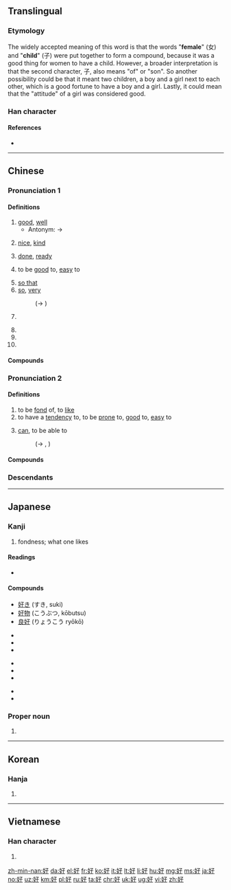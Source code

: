 {{also|女子}}
==Translingual==
{{stroke order|type=animate}}

===Etymology===
{{Han etyl}}
{{Han compound|女|子|t1=woman|t2=child|ls=ic}}

The widely accepted meaning of this word is that the words "'''female'''" (女) and "'''child'''" (子) were put together to form a compound, because it was a good thing for women to have a child. However, a broader interpretation is that the second character, 子, also means "of" or "son". So another possibility could be that it meant two children, a boy and a girl next to each other, which is a good fortune to have a boy and a girl. Lastly, it could mean that the "attitude" of a girl was considered good.

===Han character===
{{Han char|rn=38|rad=女|as=03|sn=6|four=47447|canj=VND|ids=⿰女子}}

====References====
* {{Han ref|kx=0255.110|dkj=06053|dj=0518.120|hdz=21028.010|uh=597D|ud=22909|bh=A66E|bd=42606}}

----

==Chinese==
{{zh-forms}}

===Pronunciation 1===
{{zh-pron
|m=hǎo
|ma=y
|c=hou2
|h=pfs=hó
|mn=hó
|w=2hau
|mc=1
|oc=1,1
|cat=a,adv,v
}}

====Definitions====
{{zh-hanzi}}

# [[good]], [[well]]
#* Antonym: → {{zh-l|壞|bad}}
#: {{zh-usex|你 '''好''' 嗎？|How are you?}}
#: {{zh-usex|真 是 個 '''好''' 主意！|That's a '''good''' idea!}}
# [[nice]], [[kind]]
#: {{zh-usex|他們 對 我 很 '''好'''。|They are very '''kind''' to me.}}
# [[done]], [[ready]]
#: {{zh-usex|我 就 要 '''好''' 了。|I'll be '''ready''' very soon.}}
# to be [[good]] to, [[easy]] to
#: {{zh-usex|這 水龍頭 '''好''' 擰。|This tap turns '''easily'''.}}
# [[so that]]
# [[so]], [[very]]
#: (→ {{zh-l|很}})
#: {{zh-usex|我 個 中文 老師 '''好''' 好 人 㗎！|My Chinese teacher is a '''very''' nice person!|tr=ngo5 go3 zung1 man4 lou5 si1 '''hou2''' hou2 jan4 gaa2!|C-GZ}}
# {{rfdef|lang=zh}}
#: {{zh-l|好吃|delicious}}
#: {{zh-l|好用|a joy to use}}
#: {{zh-l|好聽|pleasurable to listen to}}
# {{non-gloss definition|Particle used after verbs to denote the completion or near-completion of an action.|lang=zh}}
# {{non-gloss definition|Particle denoting agreement, support or wish to terminate a conversation.|lang=zh}}
# {{non-gloss definition|Particle denoting dissatisfaction in ironical sentences.|lang=zh}}

====Compounds====
{{der3
|{{zh-l|好比}}
|{{zh-l|好不}}
|{{zh-l|好不容易}}
|{{zh-l|好吃}}
|{{zh-l|好醜}}
|{{zh-l|好處}}
|{{zh-l|好處費}}
|{{zh-l|好歹}}
|{{zh-l|好的}}
|{{zh-l|好端端}}
|{{zh-l|好多}}
|{{zh-l|好法}}
|{{zh-l|好感}}
|{{zh-l|好過}}
|{{zh-l|好漢}}
|{{zh-l|好好}}
|{{zh-l|好好先生}}
|{{zh-l|好喝}}
|{{zh-l|好話}}
|{{zh-l|好壞}}
|{{zh-l|好貨}}
|{{zh-l|好幾}}
|{{zh-l|好傢伙}}
|{{zh-l|好景不長}}
|{{zh-l|好久}}
|{{zh-l|好看}}
|{{zh-l|好賴}}
|{{zh-l|好了傷疤忘了痛}}
|{{zh-l|好力寶}}
|{{zh-l|好臉}}
|{{zh-l|好馬不吃回頭草}}
|{{zh-l|好孬}}
|{{zh-l|好評}}
|{{zh-l|好氣}}
|{{zh-l|好球}}
|{{zh-l|好兒}}
|{{zh-l|好惹}}
|{{zh-l|好人}}
|{{zh-l|好人好事}}
|{{zh-l|好人家}}
|{{zh-l|好日子}}
|{{zh-l|好容易}}
|{{zh-l|好上加好}}
|{{zh-l|好生}}
|{{zh-l|好聲好氣}}
|{{zh-l|好使}}
|{{zh-l|好事}}
|{{zh-l|好事不出門，惡事傳千里}}
|{{zh-l|好事不宜遲}}
|{{zh-l|好事多磨}}
|{{zh-l|好手}}
|{{zh-l|好受}}
|{{zh-l|好說}}
|{{zh-l|好說歹說}}
|{{zh-l|好說話}}
|{{zh-l|好死}}
|{{zh-l|好似}}
|{{zh-l|好天}}
|{{zh-l|好聽}}
|{{zh-l|好玩}}
|{{zh-l|好聞}}
|{{zh-l|好戲}}
|{{zh-l|好像}}
|{{zh-l|好小子}}
|{{zh-l|好笑}}
|{{zh-l|好些}}
|{{zh-l|好心}}
|{{zh-l|好心不得好報}}
|{{zh-l|好性}}
|{{zh-l|好樣}}
|{{zh-l|好意}}
|{{zh-l|好意思}}
|{{zh-l|好用}}
|{{zh-l|好友}}
|{{zh-l|好運}}
|{{zh-l|好在}}
|{{zh-l|好找}}
|{{zh-l|好轉}}
|{{zh-l|好自為之}}
|{{zh-l|好走}}
|{{zh-l|好食}}
}}

===Pronunciation 2===
{{zh-pron
|m=hào,a=y
|c=hou3
|h=pfs=hau
|mn=hòⁿ
|w=2hau
|mc=2
|oc=2,2
|cat=v
}}

====Definitions====
{{zh-hanzi}}

# to be [[fond]] of, to [[like]]
# to have a [[tendency]] to, to be [[prone]] to, [[good]] to, [[easy]] to
# {{context|dialectal Mandarin|Wu|lang=zh}} [[can]], to be able to
#: (→ {{zh-l|會}}, {{zh-l|可以}})
#: {{zh-usex|儂 '''好''' 流利 個 講 上海話 𠲎？|'''Can''' you speak Shanghainese fluently?|SH}}

====Compounds====
{{der3
|{{zh-l|好吃}}
|{{zh-l|好大喜功}}
|{{zh-l|好動}}
|{{zh-l|好高騖遠}}
|{{zh-l|好客}}
|{{zh-l|好奇}}
|{{zh-l|好強}}
|{{zh-l|好色}}
|{{zh-l|好尚}}
|{{zh-l|好勝}}
|{{zh-l|好事}}
|{{zh-l|好為人師}}
|{{zh-l|好惡}}
|{{zh-l|好行小惠}}
|{{zh-l|好學}}
|{{zh-l|好逸惡勞}}
|{{zh-l|好戰}}
|{{zh-l|好整以暇}}
}}

===Descendants===
{{Sinoxenic-word|好|こう|호|hảo|v2=háo}}

----

==Japanese==

===Kanji===
{{ja-kanji|grade=4|rs=女03}}

# fondness; what one likes

====Readings====
* {{ja-readings|on=[[こう]] (kō)|kun=[[このむ]] ([[好む]], konomu), [[すく]] ([[好く]], suku), [[よい]] (yoi)}}

====Compounds====
* [[好き]] (すき, suki)
* [[好物]] (こうぶつ, kōbutsu)
* [[良好]] (りょうこう ryōkō)
{{top3}}
* {{l|ja|sc=Jpan|愛好|tr=あいこう, aikō}}
* {{l|ja|sc=Jpan|良好|tr=りょうこう, ryōkō}}
* {{l|ja|sc=Jpan|友好|tr=ゆうこう, yūkō}}
{{mid3}}
* {{l|ja|sc=Jpan|嗜好品|tr=しこうひん, shikōhin}}
* {{l|ja|sc=Jpan|好感|tr=こうかん, kōkan}}
* {{l|ja|sc=Jpan|好転|tr=こうてん, kōten}}
{{mid3}}
* {{l|ja|sc=Jpan|好感度|tr=こうかんど, kōkando}}
* {{l|ja|sc=Jpan|好事|tr=こうず, kōzu}}
{{bottom}}

===Proper noun===
{{ja-pos|proper|よしみ}}

# {{given name|male|lang=ja|sort=よしみ}}

----

==Korean==

===Hanja===
{{ko-hanja|hangeul=호|rv=ho|mr=ho}}

# {{defn|lang=ko|sort=女03}}

----

==Vietnamese==

===Han character===
{{vi-hantu|[[hảo]], [[háo]], [[háu]], [[hão]], [[hếu]], [[hiếu]], [[hấu]], [[hẩu]]|rs=女03}}

# {{defn|lang=vi|sort=女03}}

[[zh-min-nan:好]]
[[da:好]]
[[el:好]]
[[fr:好]]
[[ko:好]]
[[it:好]]
[[lt:好]]
[[li:好]]
[[hu:好]]
[[mg:好]]
[[ms:好]]
[[ja:好]]
[[no:好]]
[[uz:好]]
[[km:好]]
[[pl:好]]
[[ru:好]]
[[ta:好]]
[[chr:好]]
[[uk:好]]
[[ug:好]]
[[vi:好]]
[[zh:好]]
